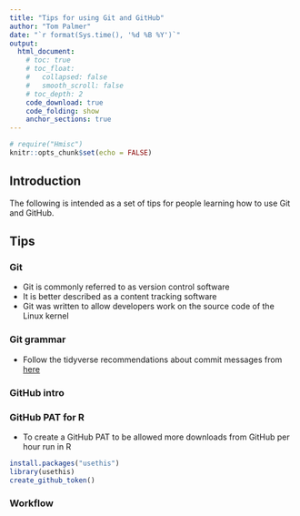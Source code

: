 ```yaml
---
title: "Tips for using Git and GitHub"
author: "Tom Palmer"
date: "`r format(Sys.time(), '%d %B %Y')`"
output:
  html_document:
    # toc: true
    # toc_float:
    #   collapsed: false
    #   smooth_scroll: false
    # toc_depth: 2
    code_download: true
    code_folding: show
    anchor_sections: true
---
```


```r
# require("Hmisc")
knitr::opts_chunk$set(echo = FALSE)
```

<!-- `r Hmisc::hidingTOC(levels = 2)` -->

## Introduction

The following is intended as a set of tips for people learning how to use Git and GitHub.

## Tips {.tabset .tabset-pills .tabset-fade}

### Git

- Git is commonly referred to as version control software
- It is better described as a content tracking software
- Git was written to allow developers work on the source code of the Linux kernel

### Git grammar

- Follow the tidyverse recommendations about commit messages from [here](https://style.tidyverse.org/gitgithub.html)

### GitHub intro

### GitHub PAT for R

- To create a GitHub PAT to be allowed more downloads from GitHub per hour run in R  
```r
install.packages("usethis")
library(usethis)
create_github_token()
```

### Workflow



